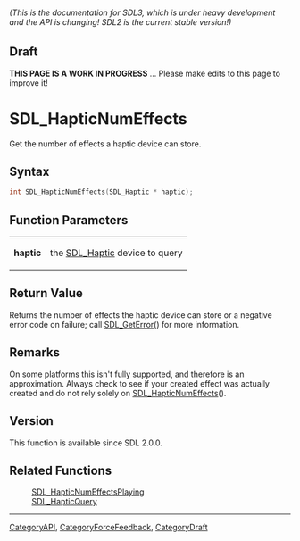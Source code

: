 ====== (This is the documentation for SDL3, which is under heavy development and the API is changing! SDL2 is the current stable version!) ======

== Draft ==

'''THIS PAGE IS A WORK IN PROGRESS''' ... Please make edits to this page to improve it!
= SDL_HapticNumEffects =

Get the number of effects a haptic device can store.

== Syntax ==

<syntaxhighlight lang='c'>
int SDL_HapticNumEffects(SDL_Haptic * haptic);
</syntaxhighlight>

== Function Parameters ==

{|
|'''haptic'''
|the [[SDL_Haptic]] device to query
|}

== Return Value ==

Returns the number of effects the haptic device can store or a negative
error code on failure; call [[SDL_GetError]]() for more information.

== Remarks ==

On some platforms this isn't fully supported, and therefore is an
approximation. Always check to see if your created effect was actually
created and do not rely solely on [[SDL_HapticNumEffects]]().

== Version ==

This function is available since SDL 2.0.0.

== Related Functions ==

:[[SDL_HapticNumEffectsPlaying]]
:[[SDL_HapticQuery]]

----
[[CategoryAPI]], [[CategoryForceFeedback]], [[CategoryDraft]]


